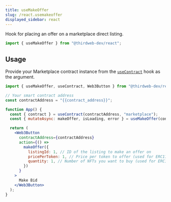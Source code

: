```yaml
---
title: useMakeOffer
slug: /react.usemakeoffer
displayed_sidebar: react
---
```


Hook for placing an offer on a marketplace direct listing.

```jsx
import { useMakeOffer } from "@thirdweb-dev/react";
```

## Usage

Provide your Marketplace contract instance from the [`useContract`](/react/react.usecontract) hook as the argument.

```jsx
import { useMakeOffer, useContract, Web3Button } from "@thirdweb-dev/react";

// Your smart contract address
const contractAddress = "{{contract_address}}";

function App() {
  const { contract } = useContract(contractAddress, "marketplace");
  const { mutateAsync: makeOffer, isLoading, error } = useMakeOffer(contract);

  return (
    <Web3Button
      contractAddress={contractAddress}
      action={() =>
        makeOffer({
          listingId: 1, // ID of the listing to make an offer on
          pricePerToken: 1, // Price per token to offer (used for ERC1155 NFTs)
          quantity: 1, // Number of NFTs you want to buy (used for ERC1155 NFTs)
        })
      }
    >
      Make Bid
    </Web3Button>
  );
}
```
